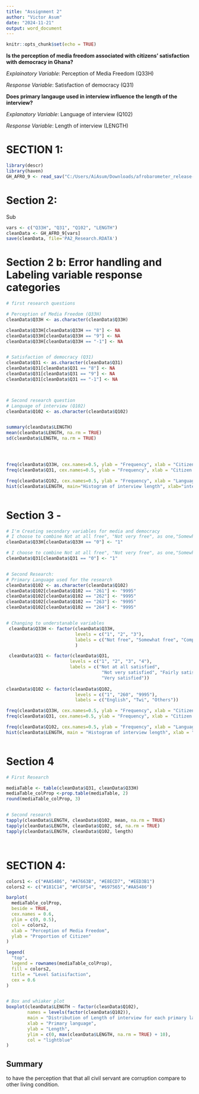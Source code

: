 ```yaml
---
title: "Assignment 2"
author: "Victor Asum"
date: "2024-11-21"
output: word_document
---
```


```r
knitr::opts_chunk$set(echo = TRUE)
```

**Is the perception of media freedom associated with citizens' satisfaction with democracy in Ghana?**

*Explainatory Variable*: Perception of Media Freedom (Q33H)

*Response Variable*: Satisfaction of democracy (Q31)


**Does primary langauge used in interview influence the length of the interview?**

*Explanatory Variable*:  Language of interview (Q102)

*Response Variable*: Length of interview (LENGTH)


# SECTION 1:
```r
library(descr)
library(haven)
GH_AFRO_9 <- read_sav("C:/Users/AiAsum/Downloads/afrobarometer_release-dataset_gha_r9_en_2023-04-01.sav")

```


# Section 2: 
Sub
```r
vars <- c("Q33H", "Q31", "Q102", "LENGTH") 
cleanData <- GH_AFRO_9[vars]
save(cleanData, file='PA2_Research.RDATA')

```


# Section 2 b: Error handling and Labeling variable response categories

```r

# first research questions

# Perception of Media Freedom (Q33H)
cleanData$Q33H <- as.character(cleanData$Q33H)

cleanData$Q33H[cleanData$Q33H == "8"] <- NA
cleanData$Q33H[cleanData$Q33H == "9"] <- NA
cleanData$Q33H[cleanData$Q33H == "-1"] <- NA


# Satisfaction of democracy (Q31)
cleanData$Q31 <- as.character(cleanData$Q31)
cleanData$Q31[cleanData$Q31 == "8"] <- NA
cleanData$Q31[cleanData$Q31 == "9"] <- NA
cleanData$Q31[cleanData$Q31 == "-1"] <- NA



# Second research question
# Language of interview (Q102)
cleanData$Q102 <- as.character(cleanData$Q102)


summary(cleanData$LENGTH)
mean(cleanData$LENGTH, na.rm = TRUE)
sd(cleanData$LENGTH, na.rm = TRUE)




freq(cleanData$Q33H, cex.names=0.5, ylab = "Frequency", xlab = "Citizen's Perceive of Media freedom")
freq(cleanData$Q31, cex.names=0.5, ylab = "Frequency", xlab = "Citizen's Satisfaction of Democracy")

freq(cleanData$Q102, cex.names=0.5, ylab = "Frequency", xlab = "Language used in interview")
hist(cleanData$LENGTH, main="Histogram of interview length", xlab="interview length (minutes)", ylab="Frequency", col="#ff00ff")



```


# Section 3 - 
```r
# I'm Creating secondary variables for media and democracy
# I choose to combine Not at all free", "Not very free", as one,"Somewhat free", "Completely free"
cleanData$Q33H[cleanData$Q33H == "0"] <- "1"

# I choose to combine Not at all free", "Not very free", as one,"Somewhat free", "Completely free"
cleanData$Q31[cleanData$Q31 == "0"] <- "1"


# Second Research:
# Primary Language used for the research
cleanData$Q102 <- as.character(cleanData$Q102)
cleanData$Q102[cleanData$Q102 == "261"] <- "9995"
cleanData$Q102[cleanData$Q102 == "262"] <- "9995"
cleanData$Q102[cleanData$Q102 == "263"] <- "9995"
cleanData$Q102[cleanData$Q102 == "264"] <- "9995"


# Changing to understanable variables
 cleanData$Q33H <- factor(cleanData$Q33H,
                          levels = c("1", "2", "3"),
                          labels = c("Not free", "Somewhat free", "Completely free")
                          )

 cleanData$Q31 <- factor(cleanData$Q31,
                        levels = c("1", "2", "3", "4"),
                        labels = c("Not at all satisfied", 
                                    "Not very satisfied", "Fairly satisfied", 
                                    "Very satisfied"))
 
cleanData$Q102 <- factor(cleanData$Q102,
                          levels = c("1", "260", "9995"),
                          labels = c("English", "Twi", "Others"))

freq(cleanData$Q33H, cex.names=0.5, ylab = "Frequency", xlab = "Citizen's Perceive of Media freedom")
freq(cleanData$Q31, cex.names=0.5, ylab = "Frequency", xlab = "Citizen's Satisfaction of Democracy")

freq(cleanData$Q102, cex.names=0.5, ylab = "Frequency", xlab = "Language used in interview")
hist(cleanData$LENGTH, main = "Histogram of interview length", xlab = "interview length (minutes)")



```


# Section 4

```r
# First Research

mediaTable <- table(cleanData$Q31, cleanData$Q33H)
mediaTable_colProp <-prop.table(mediaTable, 2)
round(mediaTable_colProp, 3)


# Second research
tapply(cleanData$LENGTH, cleanData$Q102, mean, na.rm = TRUE)
tapply(cleanData$LENGTH, cleanData$Q102, sd, na.rm = TRUE) 
tapply(cleanData$LENGTH, cleanData$Q102, length)




```

# SECTION 4:
```r
colors1 <- c("#AA5486", "#47663B", "#E8ECD7", "#EED3B1")
colors2 <- c("#181C14", "#FC8F54", "#697565","#AA5486")

barplot(
  mediaTable_colProp, 
  beside = TRUE,                
  cex.names = 0.6,
  ylim = c(0, 0.5),
  col = colors2,  
  xlab = "Perception of Media Freedom", 
  ylab = "Proportion of Citizen"
)

legend(
  "top",   
  legend = rownames(mediaTable_colProp),
  fill = colors2,
  title = "Level Satisifaction",
  cex = 0.6
)


# Box and whiaker plot
boxplot(cleanData$LENGTH ~ factor(cleanData$Q102),
        names = levels(factor(cleanData$Q102)),
        main = "Distribution of Length of interview for each primary langauge",
        xlab = "Primary language",
        ylab = "Length",
        ylim = c(0, max(cleanData$LENGTH, na.rm = TRUE) + 10),
        col = "lightblue"
)


```

## Summary 
 to have the perception that that all civil servant are corruption compare to other living condition. 




